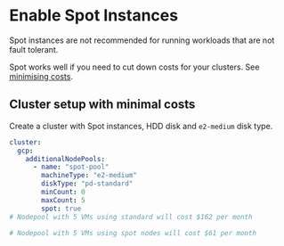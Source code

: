 
# Enable Spot Instances


<Callout type="warning">

Spot instances are not recommended for running workloads that are not fault tolerant.

</Callout>

<Callout>

Spot works well if you need to cut down costs for your clusters. See [minimising costs](../minimise-costs).

</Callout>

## Cluster setup with minimal costs

Create a cluster with Spot instances, HDD disk and `e2-medium` disk type.

```yaml
cluster:
  gcp:
    additionalNodePools:
      - name: "spot-pool"
        machineType: "e2-medium"
        diskType: "pd-standard"
        minCount: 0
        maxCount: 5
        spot: true
# Nodepool with 5 VMs using standard will cost $162 per month

# Nodepool with 5 VMs using spot nodes will cost $61 per month
```
